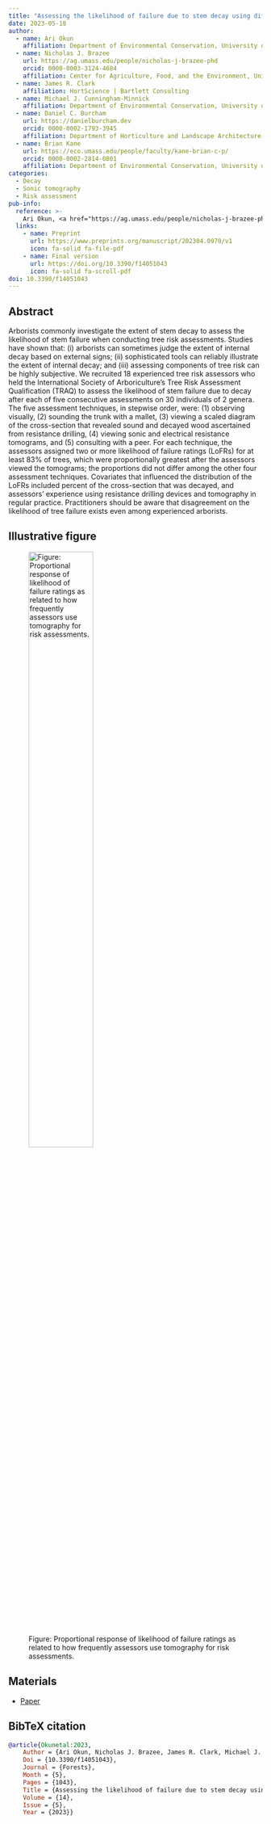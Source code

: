 ```yaml
---
title: "Assessing the likelihood of failure due to stem decay using different assessment techniques"
date: 2023-05-18
author:
  - name: Ari Okun
    affiliation: Department of Environmental Conservation, University of Massachusetts Amherst
  - name: Nicholas J. Brazee
    url: https://ag.umass.edu/people/nicholas-j-brazee-phd
    orcid: 0000-0003-3124-4684
    affiliation: Center for Agriculture, Food, and the Environment, University of Massachusetts Amherst
  - name: James R. Clark
    affiliation: HortScience | Bartlett Consulting
  - name: Michael J. Cunningham-Minnick
    affiliation: Department of Environmental Conservation, University of Massachusetts Amherst
  - name: Daniel C. Burcham
    url: https://danielburcham.dev
    orcid: 0000-0002-1793-3945
    affiliation: Department of Horticulture and Landscape Architecture, Colorado State University
  - name: Brian Kane
    url: https://eco.umass.edu/people/faculty/kane-brian-c-p/
    orcid: 0000-0002-2814-0801
    affiliation: Department of Environmental Conservation, University of Massachusetts Amherst
categories:
  - Decay
  - Sonic tomography
  - Risk assessment
pub-info:
  reference: >-
    Ari Okun, <a href="https://ag.umass.edu/people/nicholas-j-brazee-phd">Nicholas J. Brazee</a>, James R. Clark, Michael J. Cunningham-Minnick, <strong>Daniel C. Burcham</strong>, <a href="https://eco.umass.edu/people/faculty/kane-brian-c-p/">Brian Kane</a>. 2023. Assessing the likelihood of failure due to stem decay using different assessment techniques. Forests 14(5):1043. doi: <a href="https://doi.org/10.3390/f14051043"><code>10.3390/f14051043</code></a>
  links:
    - name: Preprint
      url: https://www.preprints.org/manuscript/202304.0970/v1
      icon: fa-solid fa-file-pdf
    - name: Final version
      url: https://doi.org/10.3390/f14051043
      icon: fa-solid fa-scroll-pdf
doi: 10.3390/f14051043
---
```


## Abstract
Arborists commonly investigate the extent of stem decay to assess the likelihood of stem failure when conducting tree risk assessments. Studies have shown that: (i) arborists can sometimes judge the extent of internal decay based on external signs; (ii) sophisticated tools can reliably illustrate the extent of internal decay; and (iii) assessing components of tree risk can be highly subjective. We recruited 18 experienced tree risk assessors who held the International Society of Arboriculture’s Tree Risk Assessment Qualification (TRAQ) to assess the likelihood of stem failure due to decay after each of five consecutive assessments on 30 individuals of 2 genera. The five assessment techniques, in stepwise order, were: (1) observing visually, (2) sounding the trunk with a mallet, (3) viewing a scaled diagram of the cross-section that revealed sound and decayed wood ascertained from resistance drilling, (4) viewing sonic and electrical resistance tomograms, and (5) consulting with a peer. For each technique, the assessors assigned two or more likelihood of failure ratings (LoFRs) for at least 83% of trees, which were proportionally greatest after the assessors viewed the tomograms; the proportions did not differ among the other four assessment techniques. Covariates that influenced the distribution of the LoFRs included percent of the cross-section that was decayed, and assessors’ experience using resistance drilling devices and tomography in regular practice. Practitioners should be aware that disagreement on the likelihood of tree failure exists even among experienced arborists.

## Illustrative figure

![Figure: Proportional response of likelihood of failure ratings as related to how frequently assessors use tomography for risk assessments.](forests-14-01043-g006.png){width=55%}

## Materials

-   [Paper](https://doi.org/10.3390/f14051043)

## BibTeX citation

``` bibtex
@article{Okunetal:2023,
    Author = {Ari Okun, Nicholas J. Brazee, James R. Clark, Michael J. Cunningham-Minnick, Daniel C. Burcham, Brian Kane},
    Doi = {10.3390/f14051043},
    Journal = {Forests},
    Month = {5},
    Pages = {1043},
    Title = {Assessing the likelihood of failure due to stem decay using different assessment techniques},
    Volume = {14},
    Issue = {5},
    Year = {2023}}
```
